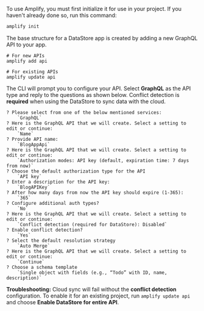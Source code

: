 To use Amplify, you must first initialize it for use in your project. If you haven't already done so, run this command:
```bash
amplify init
```

The base structure for a DataStore app is created by adding a new GraphQL API to your app.

```console
# For new APIs
amplify add api

# For existing APIs
amplify update api
```

The CLI will prompt you to configure your API. Select **GraphQL** as the API type and reply to the questions as shown below. Conflict detection is **required** when using the DataStore to sync data with the cloud.

```console
? Please select from one of the below mentioned services:
    `GraphQL`
? Here is the GraphQL API that we will create. Select a setting to edit or continue:
    `Name`
? Provide API name:
    `BlogAppApi`
? Here is the GraphQL API that we will create. Select a setting to edit or continue:
    `Authorization modes: API key (default, expiration time: 7 days from now)`
? Choose the default authorization type for the API
    `API key`
? Enter a description for the API key:
    `BlogAPIKey`
? After how many days from now the API key should expire (1-365):
    `365`
? Configure additional auth types?
    `No`
? Here is the GraphQL API that we will create. Select a setting to edit or continue:
    `Conflict detection (required for DataStore): Disabled`
? Enable conflict detection?
    `Yes`
? Select the default resolution strategy
    `Auto Merge`
? Here is the GraphQL API that we will create. Select a setting to edit or continue:
    `Continue`
? Choose a schema template
    `Single object with fields (e.g., “Todo” with ID, name, description)`
```

<Callout warning>

**Troubleshooting:** Cloud sync will fail without the **conflict detection** configuration. To enable it for an existing project, run `amplify update api` and choose **Enable DataStore for entire API**.

</Callout>
